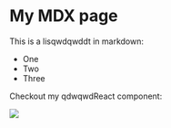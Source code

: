 
# My MDX page

This is a lisqwdqwddt in markdown:

- One
- Two
- Three

Checkout my qdwqwdReact component:

<img height={30} width={30} src={Assets.logo} />
